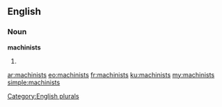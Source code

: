 ==English==

===Noun===
'''machinists'''

# {{plural of|machinist}}

[[Category:English plurals]]

[[ar:machinists]]
[[eo:machinists]]
[[fr:machinists]]
[[ku:machinists]]
[[my:machinists]]
[[simple:machinists]]